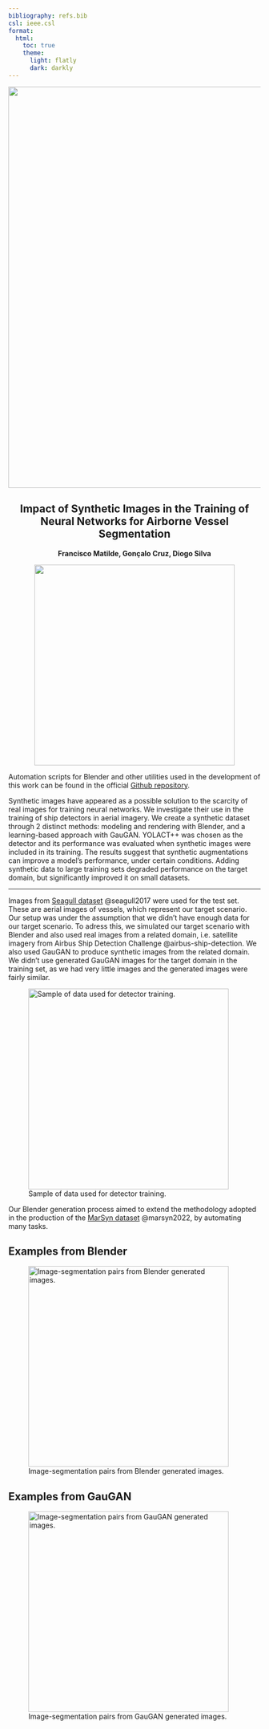 ```yaml
---
bibliography: refs.bib
csl: ieee.csl
format:
  html:
    toc: true
    theme:
      light: flatly
      dark: darkly
---
```


![](header.png){width=800}


<div style="text-align: center">


# Impact of Synthetic Images in the Training of Neural Networks for Airborne Vessel Segmentation 

**Francisco Matilde, Gonçalo Cruz, Diogo Silva**

![](fap_afa.png){width=400}

</div>

::: {.callout-note}
Automation scripts for Blender and other utilities used in the development of this work can be found in the official [Github repository](https://github.com/ciafa-sw/synthetic_vessel_detection).
:::

Synthetic images have appeared as a possible solution to the scarcity of real images for training neural networks. We investigate their use in the training of ship detectors in aerial imagery. We create a synthetic dataset through 2 distinct methods: modeling and rendering with Blender, and a learning-based approach with GauGAN. YOLACT++ was chosen as the detector and its performance was evaluated when synthetic images were included in its training. The results suggest that synthetic augmentations can improve a model's performance, under certain conditions. Adding synthetic data to large training sets degraded performance on the target domain, but significantly improved it on small datasets.


---

Images from [Seagull dataset](https://vislab.isr.ist.utl.pt/seagull-dataset/) @seagull2017 were used for the test set. These are aerial images of vessels, which represent our target scenario. Our setup was under the assumption that we didn't have enough data for our target scenario. To adress this, we simulated our target scenario with Blender and also used real images from a related domain, i.e. satellite imagery from Airbus Ship Detection Challenge @airbus-ship-detection. We also used GauGAN to produce synthetic images from the related domain. We didn't use generated GauGAN images for the target domain in the training set, as we had very little images and the generated images were fairly similar. 

![Sample of data used for detector training.](img/final_sample.png){width=400}


Our Blender generation process aimed to extend the methodology adopted in the production of the [MarSyn dataset](https://vislab.isr.tecnico.ulisboa.pt/marsyn-dataset/) @marsyn2022, by automating many tasks. 

## Examples from Blender

![Image-segmentation pairs from Blender generated images.](img/blender.png){width=400}




## Examples from GauGAN

![Image-segmentation pairs from GauGAN generated images.](img/gaugan.png){width=400}

